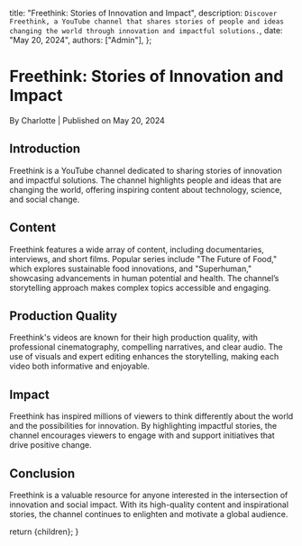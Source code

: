 
  title: "Freethink: Stories of Innovation and Impact",
  description: `Discover Freethink, a YouTube channel that shares stories of people and ideas changing the world through innovation and impactful solutions.`,
  date: "May 20, 2024",
  authors: ["Admin"],
};

<h1>Freethink: Stories of Innovation and Impact</h1>
<div className="text-sm text-gray-500 dark:text-gray-400">
  By Charlotte | Published on May 20, 2024
</div>

<section id="introduction">
  <h2>Introduction</h2>
  <span>
    Freethink is a YouTube channel dedicated to sharing stories of innovation
    and impactful solutions. The channel highlights people and ideas that are
    changing the world, offering inspiring content about technology, science,
    and social change.
  </span>
</section>

<section id="content">
  <h2>Content</h2>
  <span>
    Freethink features a wide array of content, including documentaries,
    interviews, and short films. Popular series include "The Future of Food,"
    which explores sustainable food innovations, and "Superhuman," showcasing
    advancements in human potential and health. The channel’s storytelling
    approach makes complex topics accessible and engaging.
  </span>
</section>

<section id="production-quality">
  <h2>Production Quality</h2>
  <span>
    Freethink's videos are known for their high production quality, with
    professional cinematography, compelling narratives, and clear audio. The use
    of visuals and expert editing enhances the storytelling, making each video
    both informative and enjoyable.
  </span>
</section>

<section id="impact">
  <h2>Impact</h2>
  <span>
    Freethink has inspired millions of viewers to think differently about the
    world and the possibilities for innovation. By highlighting impactful
    stories, the channel encourages viewers to engage with and support
    initiatives that drive positive change.
  </span>
</section>

<section id="conclusion">
  <h2>Conclusion</h2>
  <span>
    Freethink is a valuable resource for anyone interested in the intersection
    of innovation and social impact. With its high-quality content and
    inspirational stories, the channel continues to enlighten and motivate a
    global audience.
  </span>
</section>

  return <MdxLayout>{children}</MdxLayout>;
}
